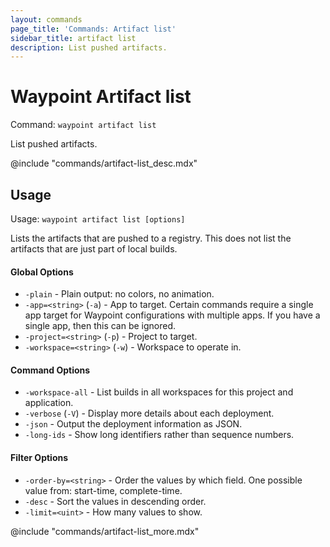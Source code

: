 ```yaml
---
layout: commands
page_title: 'Commands: Artifact list'
sidebar_title: artifact list
description: List pushed artifacts.
---
```


# Waypoint Artifact list

Command: `waypoint artifact list`

List pushed artifacts.

@include "commands/artifact-list_desc.mdx"

## Usage

Usage: `waypoint artifact list [options]`

Lists the artifacts that are pushed to a registry. This does not
list the artifacts that are just part of local builds.

#### Global Options

- `-plain` - Plain output: no colors, no animation.
- `-app=<string>` (`-a`) - App to target. Certain commands require a single app target for Waypoint configurations with multiple apps. If you have a single app, then this can be ignored.
- `-project=<string>` (`-p`) - Project to target.
- `-workspace=<string>` (`-w`) - Workspace to operate in.

#### Command Options

- `-workspace-all` - List builds in all workspaces for this project and application.
- `-verbose` (`-V`) - Display more details about each deployment.
- `-json` - Output the deployment information as JSON.
- `-long-ids` - Show long identifiers rather than sequence numbers.

#### Filter Options

- `-order-by=<string>` - Order the values by which field. One possible value from: start-time, complete-time.
- `-desc` - Sort the values in descending order.
- `-limit=<uint>` - How many values to show.

@include "commands/artifact-list_more.mdx"
